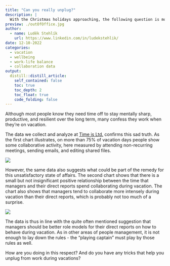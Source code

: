 ```yaml
---
title: "Can you really unplug?"
description: |
  With the Christmas holidays approaching, the following question is more relevant than ever, with the exception of the summer vacations: Can we really disconnect from work during the vacations? And what can collaboration data tell us about this?
preview: ./outOfOffice.jpg
author:
  - name: Luděk Stehlík
    url: https://www.linkedin.com/in/ludekstehlik/
date: 12-10-2022
categories:
  - vacation
  - wellbeing
  - work-life balance
  - collaboration data
output:
  distill::distill_article:
    self_contained: false
    toc: true
    toc_depth: 2
    toc_float: true
    code_folding: false
---
```


Although most people know they need time off to stay mentally sharp, productive, and resilient over the long term, many confess they work when they're on vacation.

The data we collect and analyze at [Time is Ltd.](https://www.timeisltd.com/) confirms this sad truth. As the first chart illustrates, on more than 75% of vacation days people show some collaborative activity, here measured by attending non-recurring meetings, sending emails, and editing shared files. 

<img src="./collaborationVacationProportion.png"> 

However, the same data also suggests what could be part of the remedy for this unsatisfactory state of affairs. The second chart shows that there is a small but not insignificant positive relationship between the time that managers and their direct reports spend collaborating during vacation. The chart also shows that managers tend to collaborate more intensely during vacation than their direct reports, which is probably not too much of a surprise.

<img src="./collaborationVacationMngReports.png"> 

The data is thus in line with the quite often mentioned suggestion that managers should be better role models for their direct reports on how to behave during vacation. As in other areas of people management, it is not enough to lay down the rules - the "playing captain" must play by those rules as well.

How are you doing in this respect? And do you have any tricks that help you unplug from work during vacations?